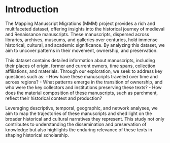 # Introduction

The Mapping Manuscript Migrations (MMM) project provides a rich and multifaceted dataset, offering insights into the historical journey of medieval and Renaissance manuscripts. These manuscripts, dispersed across libraries, archives, museums, and galleries over centuries, hold immense historical, cultural, and academic significance. By analyzing this dataset, we aim to uncover patterns in their movement, ownership, and preservation.

This dataset contains detailed information about manuscripts, including their places of origin, former and current owners, time spans, collection affiliations, and materials. Through our exploration, we seek to address key questions such as:
- How have these manuscripts traveled over time and across regions?
- What patterns emerge in the transition of ownership, and who were the key collectors and institutions preserving these texts?
- How does the material composition of these manuscripts, such as parchment, reflect their historical context and production?

Leveraging descriptive, temporal, geographic, and network analyses, we aim to map the trajectories of these manuscripts and shed light on the broader historical and cultural narratives they represent. This study not only contributes to understanding the dissemination and preservation of knowledge but also highlights the enduring relevance of these texts in shaping historical scholarship.